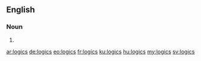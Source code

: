 ==English==

===Noun===
{{head|en|plural}}

# {{plural of|logic|lang=en|nocat=1}}

[[ar:logics]]
[[de:logics]]
[[eo:logics]]
[[fr:logics]]
[[ku:logics]]
[[hu:logics]]
[[my:logics]]
[[sv:logics]]
